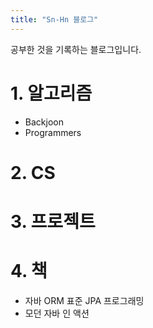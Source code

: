 ```yaml
---
title: "Sn-Hn 블로그"
---
```


공부한 것을 기록하는 블로그입니다.

# 1. 알고리즘
 - Backjoon
 - Programmers
# 2. CS
# 3. 프로젝트
# 4. 책
 - 자바 ORM 표준 JPA 프로그래밍
 - 모던 자바 인 액션
